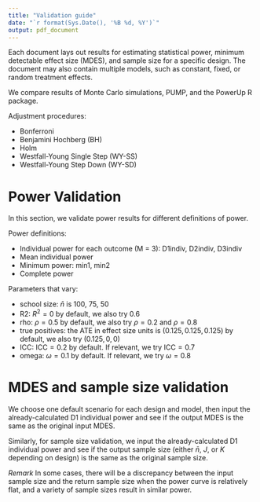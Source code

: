 ```yaml
---
title: "Validation guide"
date: "`r format(Sys.Date(), '%B %d, %Y')`"
output: pdf_document
---
```


Each document lays out results for estimating statistical power, minimum detectable effect size (MDES), and sample size for a specific design.
The document may also contain multiple models, such as constant, fixed, or random treatment effects.

We compare results of Monte Carlo simulations, PUMP, and the PowerUp R package.

Adjustment procedures:

* Bonferroni
* Benjamini Hochberg (BH)
* Holm
* Westfall-Young Single Step (WY-SS)
* Westfall-Young Step Down (WY-SD) 

 
# Power Validation

In this section, we validate power results for different definitions of power.

Power definitions:

* Individual power for each outcome (M = 3): D1indiv, D2indiv, D3indiv
* Mean individual power
* Minimum power: min1, min2
* Complete power

Parameters that vary:

* school size: $\bar{n}$ is 100, 75, 50
* R2: $R^2 = 0$ by default, we also try 0.6
* rho: $\rho = 0.5$ by default, we also try $\rho = 0.2$ and $\rho = 0.8$
* true positives: the ATE in effect size units is $(0.125, 0.125, 0.125)$ by default, we also try $(0.125, 0, 0)$
* ICC: $\text{ICC} = 0.2$ by default. If relevant, we try $\text{ICC} = 0.7$
* omega: $\omega = 0.1$ by default. If relevant, we try $\omega = 0.8$


# MDES and sample size validation

We choose one default scenario for each design and model, then input the already-calculated D1 individual power and see if the output MDES is the same as the original input MDES.

Similarly, for sample size validation, we input the already-calculated D1 individual power and see if the output sample size (either $\bar{n}$, $J$, or $K$ depending on design) is the same as the original sample size.

*Remark* In some cases, there will be a discrepancy between the input sample size and the return sample size when the power curve is relatively flat, and a variety of sample sizes result in similar power.
